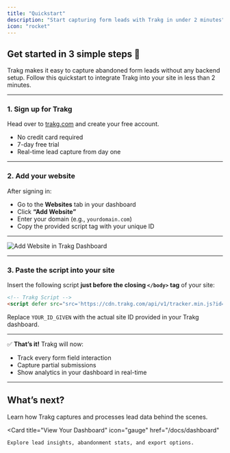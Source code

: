 ```yaml
---
title: "Quickstart"
description: "Start capturing form leads with Trakg in under 2 minutes"
icon: "rocket"
---
```


## Get started in 3 simple steps 🚀

Trakg makes it easy to capture abandoned form leads without any backend setup. Follow this quickstart to integrate Trakg into your site in less than 2 minutes.

---

### 1. Sign up for Trakg

Head over to [trakg.com](https://trakg.com) and create your free account.

-   No credit card required
-   7-day free trial
-   Real-time lead capture from day one

---

### 2. Add your website

After signing in:

-   Go to the **Websites** tab in your dashboard
-   Click **“Add Website”**
-   Enter your domain (e.g., `yourdomain.com`)
-   Copy the provided script tag with your unique ID

---

<img
	src='/images/docs/quickstart-add-website.png'
	alt='Add Website in Trakg Dashboard'
	className='rounded-xl shadow-md my-6'
/>

---

### 3. Paste the script into your site

Insert the following script **just before the closing `</body>` tag** of your site:

```html
<!-- Trakg Script -->
<script defer src="src='https://cdn.trakg.com/api/v1/tracker.min.js?id=YOUR_ID_GIVE'></script>
```

Replace `YOUR_ID_GIVEN` with the actual site ID provided in your Trakg dashboard.

---

✅ **That’s it!** Trakg will now:

-   Track every form field interaction
-   Capture partial submissions
-   Show analytics in your dashboard in real-time

---

## What’s next?

<CardGroup cols={2}>
  <Card 
    title="Understand How Trakg Works" 
    icon="brain" 
    href="/docs/how-it-works"
  >
    Learn how Trakg captures and processes lead data behind the scenes.
  </Card>

  <Card 
    title="View Your Dashboard" 
    icon="gauge" 
    href="/docs/dashboard"
  >
    Explore lead insights, abandonment stats, and export options.
  </Card>
</CardGroup>
